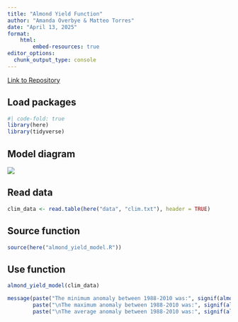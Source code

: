 ```yaml
---
title: "Almond Yield Function"
author: "Amanda Overbye & Matteo Torres"
date: "April 13, 2025"
format: 
    html:
        embed-resources: true
editor_options: 
  chunk_output_type: console
---
```

[Link to Repository](https://github.com/Aoverbye/almond_yield_function)

## Load packages

```r
#| code-fold: true
library(here)
library(tidyverse)
```

## Model diagram

![](almond_yield_diagram.png)

## Read data

```r
clim_data <- read.table(here("data", "clim.txt"), header = TRUE)
```

## Source function

```r
source(here("almond_yield_model.R"))
```

## Use function

```r
almond_yield_model(clim_data)
```

```r
message(paste("The minimum anomaly between 1988-2010 was:", signif(almond_yield_model(clim_data)[1], 3), "ton acre^-1"),
        paste("\nThe maximum anomaly between 1988-2010 was:", signif(almond_yield_model(clim_data)[2], 3), "ton acre^-1"),
        paste("\nThe average anomaly between 1988-2010 was:", signif(almond_yield_model(clim_data)[3], 3), "ton acre^-1"))
```
